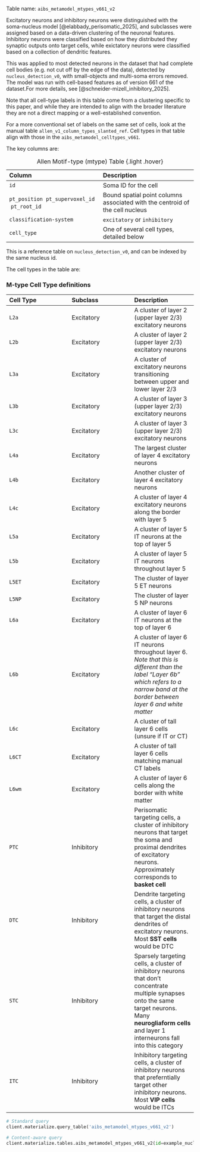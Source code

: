 Table name: `aibs_metamodel_mtypes_v661_v2`

Excitatory neurons and inhibitory neurons were distinguished with the soma-nucleus model [@elabbady_perisomatic_2025], and subclasses were assigned based on a data-driven clustering of the neuronal features. Inhibitory neurons were classified based on how they distributed they synaptic outputs onto target cells, while exictatory neurons were classified based on a collection of dendritic features. 

This was applied to most detected neurons in the dataset that had complete cell bodies (e.g. not cut off by the edge of the data), detected by `nucleus_detection_v0`, with small-objects and multi-soma errors removed. The model was run with cell-based features as of version 661 of the dataset.For more details, see [@schneider-mizell_inhibitory_2025]. 

Note that all cell-type labels in this table come from a clustering specific to this paper, and while they are intended to align with the broader literature they are not a direct mapping or a well-established convention. 

For a more conventional set of labels on the same set of cells, look at the manual table `allen_v1_column_types_slanted_ref`. Cell types in that table align with those in the `aibs_metamodel_celltypes_v661`.

The key columns are:

| Column | Description |
| :--- | :--- |
| `id` | Soma ID for the cell |
| `pt_position` \ `pt_supervoxel_id` \ `pt_root_id` | Bound spatial point columns associated with the centroid of the cell nucleus |
| `classification-system`| `excitatory` or `inhibitory` |
| `cell_type` | One of several cell types, detailed below |

: Allen Motif-type (mtype) Table {.light .hover}

:::{.callout-tip}
This is a reference table on `nucleus_detection_v0`, and can be indexed by the same nucleus id. 
:::

The cell types in the table are:

::: {.callout-note appearance="minimal" collapse=true}

### M-type Cell Type definitions

| Cell Type | Subclass | Description |
| :--- | :--- | :--- |
| `L2a` | Excitatory | A cluster of layer 2 (upper layer 2/3) excitatory neurons | 
| `L2b` | Excitatory | A cluster of layer 2 (upper layer 2/3) excitatory neurons | 
| `L3a` | Excitatory | A cluster of excitatory neurons transitioning between upper and lower layer 2/3 | 
| `L3b` | Excitatory | A cluster of layer 3 (upper layer 2/3) excitatory neurons | 
| `L3c` | Excitatory | A cluster of layer 3 (upper layer 2/3) excitatory neurons | 
| `L4a` | Excitatory | The largest cluster of layer 4 excitatory neurons | 
| `L4b` | Excitatory | Another cluster of layer 4 excitatory neurons | 
| `L4c` | Excitatory | A cluster of layer 4 excitatory neurons along the border with layer 5 | 
| `L5a` | Excitatory | A cluster of layer 5 IT neurons at the top of layer 5 | 
| `L5b` | Excitatory | A cluster of layer 5 IT neurons throughout layer 5 | 
| `L5ET` | Excitatory | The cluster of layer 5 ET neurons | 
| `L5NP` | Excitatory | The cluster of layer 5 NP neurons | 
| `L6a` | Excitatory | A cluster of layer 6 IT neurons at the top of layer 6 | 
| `L6b` | Excitatory | A cluster of layer 6 IT neurons throughout layer 6. *Note that this is different than the label "Layer 6b" which refers to a narrow band at the border between layer 6 and white matter* | 
| `L6c` | Excitatory | A cluster of tall layer 6 cells (unsure if IT or CT) | 
| `L6CT` | Excitatory | A cluster of tall layer 6 cells matching manual CT labels | 
| `L6wm` | Excitatory | A cluster of layer 6 cells along the border with white matter | 
| `PTC` | Inhibitory | Perisomatic targeting cells, a cluster of inhibitory neurons that target the soma and proximal dendrites of excitatory neurons. Approximately corresponds to **basket cell** | 
| `DTC` | Inhibitory | Dendrite targeting cells, a cluster of inhibitory neurons that target the distal dendrites of excitatory neurons. Most **SST cells** would be DTC | 
| `STC` | Inhibitory | Sparsely targeting cells, a cluster of inhibitory neurons that don't concentrate multiple synapses onto the same target neurons. Many **neurogliaform cells** and layer 1 interneurons fall into this category |
| `ITC` | Inhibitory | Inhibitory targeting cells, a cluster of inhibitory neurons that preferntially target other inhibitory neurons. Most **VIP cells** would be ITCs |

:::

```python
# Standard query
client.materialize.query_table('aibs_metamodel_mtypes_v661_v2')

# Content-aware query
client.materialize.tables.aibs_metamodel_mtypes_v661_v2(id=example_nucleus_id).query()
```